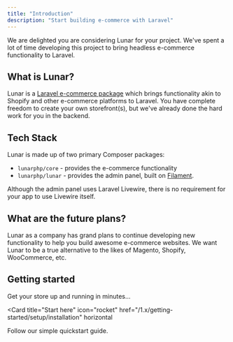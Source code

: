 ```yaml
---
title: "Introduction"
description: "Start building e-commerce with Laravel"
---
```


We are delighted you are considering Lunar for your project. We've spent a lot of time developing this project to
bring headless e-commerce functionality to Laravel.

## What is Lunar?

Lunar is a [Laravel e-commerce package](https://lunarphp.io/) which brings functionality akin to Shopify and other
e-commerce platforms to Laravel. You have complete freedom to create your own storefront(s), but we've already done the
hard work for you in the backend.

## Tech Stack

Lunar is made up of two primary Composer packages:

- `lunarphp/core` -  provides the e-commerce functionality
- `lunarphp/lunar` - provides the admin panel, built on [Filament](https://filamentphp.com/).

<Info>Although the admin panel uses Laravel Livewire, there is no requirement for your app to use Livewire itself.</Info>

## What are the future plans?

Lunar as a company has grand plans to continue developing new functionality to help you build awesome e-commerce
websites. We want Lunar to be a true alternative to the likes of Magento, Shopify, WooCommerce, etc.


## Getting started

Get your store up and running in minutes...

<Card
  title="Start here"
  icon="rocket"
  href="/1.x/getting-started/setup/installation"
  horizontal
>
  Follow our simple quickstart guide.
</Card>
